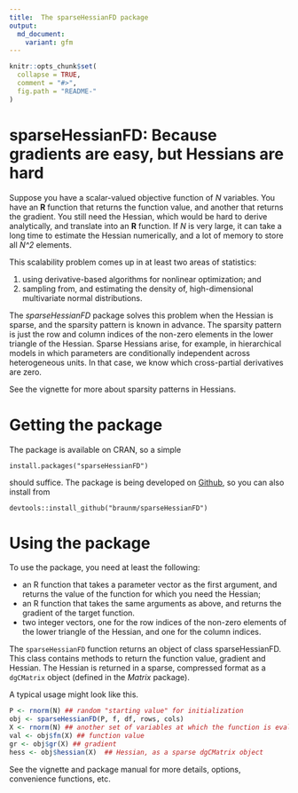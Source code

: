 ```yaml
---
title:  The sparseHessianFD package
output:
  md_document:
    variant: gfm
---
```


<!-- README.md is generated from README.Rmd. Please edit that file -->

```r
knitr::opts_chunk$set(
  collapse = TRUE,
  comment = "#>",
  fig.path = "README-"
)
```

# sparseHessianFD: Because gradients are easy, but Hessians are hard

Suppose you have a scalar-valued objective function of _N_ variables.  You have an **R** function that returns the function value, and another that returns the gradient.  You still need the
Hessian, which would be hard to derive analytically, and translate
into an **R** function.  If _N_ is very large, it can take a long time
to estimate the Hessian numerically, and a lot of memory to store all _N^2_
elements.

This scalability problem comes up in at least two areas of statistics:

1.  using derivative-based algorithms for nonlinear optimization; and
2.  sampling from, and estimating the density of, high-dimensional
multivariate normal distributions.

The *sparseHessianFD* package solves this problem when the Hessian is
sparse, and the sparsity pattern is known in advance.  The sparsity pattern is just the row and column indices of the
non-zero elements in the lower triangle of the Hessian.  Sparse Hessians arise, for example, in hierarchical models in
which parameters are conditionally independent across heterogeneous
units.  In that case, we know which cross-partial derivatives are zero.

See the vignette for more about sparsity patterns in Hessians.


# Getting the package


The package is available on CRAN, so a simple

```
install.packages("sparseHessianFD")
```

should suffice.  The package is being developed on [Github](www.github.com/braunm/sparseHessianFD), so you can also install from

```
devtools::install_github("braunm/sparseHessianFD")
```

# Using the package

To use the package, you need at least the following:

-  an R function that takes a parameter vector as the first argument,
   and returns the value of the function for which you need the
   Hessian;
-  an R function that takes the same arguments as above, and returns
the gradient of the target function.
-  two integer vectors, one for the row indices of the non-zero
   elements of the lower triangle of the Hessian, and one for the
   column indices.

The `sparseHessianFD` function returns an object of class
sparseHessianFD.  This class contains methods to return the function
value, gradient and Hessian.  The Hessian is returned in a sparse,
compressed format as a `dgCMatrix` object (defined in the *Matrix*
package).

A typical usage might look like this.

```r
P <- rnorm(N) ## random "starting value" for initialization
obj <- sparseHessianFD(P, f, df, rows, cols)
X <- rnorm(N) ## another set of variables at which the function is evaluated
val <- obj$fn(X) ## function value
gr <- obj$gr(X) ## gradient
hess <- obj$hessian(X)  ## Hessian, as a sparse dgCMatrix object
```

See the vignette and package manual for more details, options,
convenience functions, etc.
